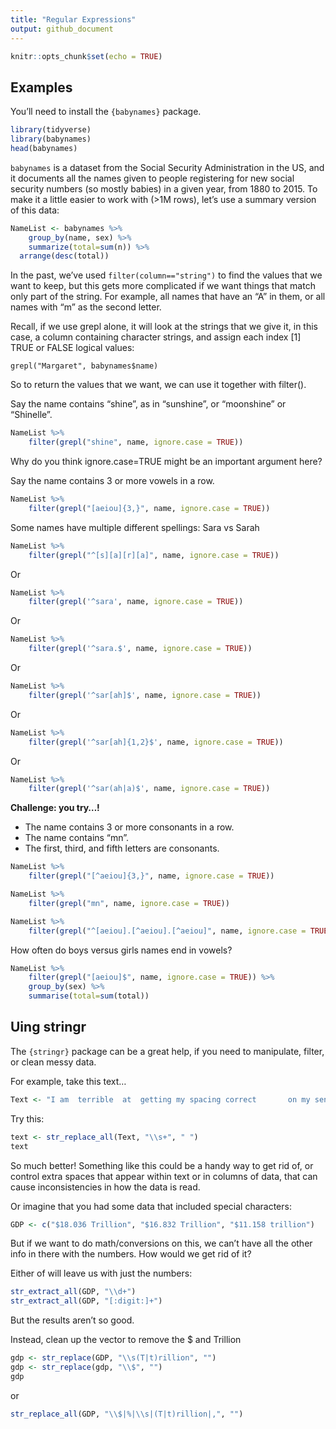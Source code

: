```yaml
---
title: "Regular Expressions"
output: github_document
---
```


```r
knitr::opts_chunk$set(echo = TRUE)
```


## Examples

You'll need to install the `{babynames}` package.

```r
library(tidyverse)
library(babynames)
head(babynames)
```

`babynames` is a dataset from the Social Security Administration in the US, and it documents all the names given to people registering for new social security numbers (so mostly babies) in a given year, from 1880 to 2015. To make it a little easier to work with (>1M rows), let’s use a summary version of this data: 

```r
NameList <- babynames %>%
	group_by(name, sex) %>%
	summarize(total=sum(n)) %>%
  arrange(desc(total))
```

In the past, we’ve used `filter(column=="string")` to find the values that we want to keep, but this gets more complicated if we want things that match only part of the string. For example, all names that have an “A” in them, or all names with “m” as the second letter.

Recall, if we use grepl alone, it will look at the strings that we give it, in this case, a column containing character strings, and assign each index [1] TRUE or FALSE logical values:

```
grepl("Margaret", babynames$name)
```

So to return the values that we want, we can use it together with filter(). 

Say the name contains “shine”, as in “sunshine”, or “moonshine” or “Shinelle”. 

```r
NameList %>%
	filter(grepl("shine", name, ignore.case = TRUE))
```

Why do you think ignore.case=TRUE might be an important argument here?

Say the name contains 3 or more vowels in a row.
```r
NameList %>%
	filter(grepl("[aeiou]{3,}", name, ignore.case = TRUE))
```

Some names have multiple different spellings: Sara vs Sarah
```r
NameList %>%
	filter(grepl("^[s][a][r][a]", name, ignore.case = TRUE))
```

Or 

```r
NameList %>%
	filter(grepl('^sara', name, ignore.case = TRUE))
```
Or 

```r
NameList %>%
	filter(grepl('^sara.$', name, ignore.case = TRUE))
```

Or 

```r
NameList %>%
	filter(grepl('^sar[ah]$', name, ignore.case = TRUE))
```

Or 

```r
NameList %>%
	filter(grepl('^sar[ah]{1,2}$', name, ignore.case = TRUE))
```

Or 

```r
NameList %>%
 	filter(grepl('^sar(ah|a)$', name, ignore.case = TRUE))
```

**Challenge: you try…!**

- The name contains 3 or more consonants in a row.
- The name contains “mn”.
- The first, third, and fifth letters are consonants.

```r
NameList %>%
	filter(grepl("[^aeiou]{3,}", name, ignore.case = TRUE))
```
```r
NameList %>%
	filter(grepl("mn", name, ignore.case = TRUE))
```

```r
NameList %>%
	filter(grepl("^[aeiou].[^aeiou].[^aeiou]", name, ignore.case = TRUE))
```

How often do boys versus girls names end in vowels?

```r
NameList %>%
	filter(grepl("[aeiou]$", name, ignore.case = TRUE)) %>%
	group_by(sex) %>%
	summarise(total=sum(total))
```

## Uing stringr

The `{stringr}` package can be a great help, if you need to manipulate, filter, or clean messy data. 

For example, take this text…

```r
Text <- "I am  terrible  at  getting my spacing correct       on my sentences   .      I really   need some    help."
```

Try this:

```r
text <- str_replace_all(Text, "\\s+", " ")
text
```

So much better! Something like this could be a handy way to get rid of, or control extra spaces that appear within text or in columns of data, that can cause inconsistencies in how the data is read.

Or imagine that you had some data that included special characters: 

```r
GDP <- c("$18.036 Trillion", "$16.832 Trillion", "$11.158 trillion")
```
But if we want to do math/conversions on this, we can’t have all the other info in there with the numbers. How would we get rid of it?

Either of will leave us with just the numbers:
```r
str_extract_all(GDP, "\\d+")
str_extract_all(GDP, "[:digit:]+")
```

But the results aren't so good.

Instead, clean up the vector to remove the $ and Trillion
```r
gdp <- str_replace(GDP, "\\s(T|t)rillion", "")
gdp <- str_replace(gdp, "\\$", "")
gdp
```

or

```r
str_replace_all(GDP, "\\$|%|\\s|(T|t)rillion|,", "")
```


